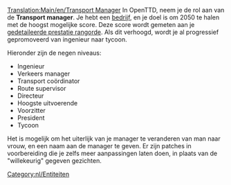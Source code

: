 [[Translation:Main/en/Transport Manager]]
{{en/-}}
In OpenTTD, neem je de rol aan van de '''Transport manager'''. Je hebt een [[Main/nl/Bedrijf|bedrijf]], en je doel is om 2050 te halen met de hoogst mogelijke score. Deze score wordt gemeten aan je [[Main/en/Detailed Performance Rating|gedetaileerde prestatie rangorde]]. Als dit verhoogd, wordt je al progressief gepromoveerd van ingenieur naar tycoon.

Hieronder zijn de negen niveaus:
*Ingenieur
*Verkeers manager
*Transport coördinator
*Route supervisor
*Directeur
*Hoogste uitvoerende
*Voorzitter
*President
*Tycoon

Het is mogelijk om het uiterlijk van je manager te veranderen van man naar vrouw, en een naam aan de manager te geven. Er zijn patches in voorbereiding die je zelfs meer aanpassingen laten doen, in plaats van de "willekeurig" gegeven gezichten.

[[Category:nl/Entiteiten]]